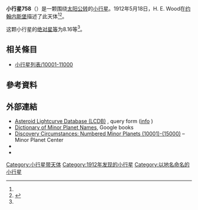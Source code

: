{{Infobox planet
 | minorplanet     = yes
 | name            = 758 Mancunia
 | background      = #D6D6D6
 | image = 
 | image_size      = 
 | caption         =
 | discovery_ref   =  <ref name="MPC-object" />
 | discoverer      = [[H._E._Wood|H. E. Wood]]
 | discovery_site  = [[约翰内斯堡|约翰内斯堡]]
 | discovered      = 1912年5月18日
 | mpc_name        = 758 Mancunia
 | alt_names       = 758 Mancunia
 | pronounced      = 
 | named_after     = <ref name="MPC-object" />
 | mp_category     = [[主帶小行星|主帶小行星]] <ref name="MPC-object" /><ref name="jpldata" />
 | orbit_ref       = <ref name="a">[http://ssd.jpl.nasa.gov/sbdb.cgi?sstr=758 758] {{Wayback|url=http://ssd.jpl.nasa.gov/sbdb.cgi?sstr=758 |date=20210817231838 }}，小行星數據庫瀏覽器（JPL Small-Body Database Browser）－[[美国国家航空航天局|美国国家航空航天局]]喷气推进实验室</ref>
 | epoch           = 2018-03-23.0（[[儒略日|JD]] 2458200.5）
 | uncertainty     = 0
 | observation_arc = 
 | aphelion = {{convert|3.671|AU|km|3|abbr=on|lk=out}}
 | perihelion      = {{convert|2.7091561|AU|km|3|abbr=on}}
 | semimajor       = 3.1899635
 | eccentricity    = 0.1507251
 | period          = 5.7[[儒略年|yr]]
 | mean_anomaly    = 4.89749[[度|°]]
 | mean_motion     = {{Deg2DMS|0.17299170|sup=ms}} / day
 | inclination     = 5.60983
 | asc_node        = 106.18698°
 | arg_peri        = 314.86269
 | mean_diameter   = 
 | rotation        = 
 | albedo          =
 | spectral_type   =
 | abs_magnitude   = 8.16<ref name="jpldata" />
}}
'''小行星758'''（{{lang-en|758 Mancunia}}）是一颗围绕[[太阳|太阳]][[公转|公转]]的[[小行星|小行星]]。1912年5月18日，H. E. Wood在[[约翰内斯堡|约翰内斯堡]]描述了此天体<ref name="a" /><ref>{{cite news|title=小行星列表|url=http://cfa-www.harvard.edu/iau/lists/NumberedMPs.txt|accessdate=2018-10-19|newspaper=哈佛大学|archive-date=2008-05-17|archive-url=https://web.archive.org/web/20080517010638/http://cfa-www.harvard.edu/iau/lists/NumberedMPs.txt|dead-url=no}}</ref>。

这颗小行星的[[绝对星等|绝对星等]]为8.16等<ref name="a" />。

== 相关條目 ==
*[[小行星列表/10001-11000|小行星列表/10001-11000]]

== 參考資料 ==
{{reflist|refs=

<ref name="jpldata">{{cite web
  |type       = 2018-01-26 last obs.
  |title      = JPL Small-Body Database Browser:758 Mancunia-758 Mancunia
  |url        = https://ssd.jpl.nasa.gov/sbdb.cgi?sstr=758
  |publisher  = [[Jet_Propulsion_Laboratory|Jet Propulsion Laboratory]]
  |accessdate = 28 March 2018}}</ref>

<ref name="MPC-object">{{cite web
  |title      = 758 Mancunia
  |work      = Minor Planet Center
  |url      = https://www.minorplanetcenter.net/db_search/show_object?object_id=758
  |accessdate      = 28 March 2018
  |archive-date      = 2016-03-04
  |archive-url      = https://web.archive.org/web/20160304090849/http://minorplanetcenter.net/db_search/show_object?object_id=758
  |dead-url      = no
  }}</ref>

}}

==  外部連結 ==
* [http://www.minorplanet.info/PHP/lcdbsummaryquery.php Asteroid Lightcurve Database (LCDB)] {{Wayback|url=http://www.minorplanet.info/PHP/lcdbsummaryquery.php |date=20171210173955 }}, query form ([http://www.minorplanet.info/lightcurvedatabase.html info] {{Wayback|url=http://www.minorplanet.info/lightcurvedatabase.html |date=20171216050541 }})
* [https://books.google.com/books?id=aeAg1X7afOoC&pg Dictionary of Minor Planet Names], Google books
* [http://www.minorplanetcenter.net/iau/lists/NumberedMPs010001.html Discovery Circumstances: Numbered Minor Planets (10001)-(15000)] {{Wayback|url=http://www.minorplanetcenter.net/iau/lists/NumberedMPs010001.html |date=20180612162317 }} – Minor Planet Center
* {{AstDys|758}}
* {{JPL small body}}

{{Minor Planet Number|[[小行星757|小行星757]]|[[小行星759|小行星759]]}}
{{小天体}}

[[Category:小行星带天体|Category:小行星带天体]]
[[Category:1912年发现的小行星|Category:1912年发现的小行星]]
[[Category:以地名命名的小行星|Category:以地名命名的小行星]]


{{beltasteroid-stub}}